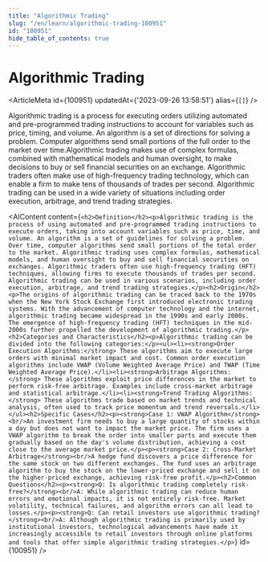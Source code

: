 ```yaml
---
title: "Algorithmic Trading"
slug: "/en/learn/algorithmic-trading-100951"
id: "100951"
hide_table_of_contents: true
---
```



# Algorithmic Trading

<ArticleMeta id={100951} updatedAt={'2023-09-26 13:58:51'} alias={`[]`} />
<div className='border-solid border-b border-t-0 my-4 border-[var(--ifm-color-gray-300)]' />

Algorithmic trading is a process for executing orders utilizing automated and pre-programmed trading instructions to account for variables such as price, timing, and volume. An algorithm is a set of directions for solving a problem. Computer algorithms send small portions of the full order to the market over time.Algorithmic trading makes use of complex formulas, combined with mathematical models and human oversight, to make decisions to buy or sell financial securities on an exchange. Algorithmic traders often make use of high-frequency trading technology, which can enable a firm to make tens of thousands of trades per second. Algorithmic trading can be used in a wide variety of situations including order execution, arbitrage, and trend trading strategies.

<AIContent content={`<h2>Definition</h2><p>Algorithmic trading is the process of using automated and pre-programmed trading instructions to execute orders, taking into account variables such as price, time, and volume. An algorithm is a set of guidelines for solving a problem. Over time, computer algorithms send small portions of the total order to the market. Algorithmic trading uses complex formulas, mathematical models, and human oversight to buy and sell financial securities on exchanges. Algorithmic traders often use high-frequency trading (HFT) techniques, allowing firms to execute thousands of trades per second. Algorithmic trading can be used in various scenarios, including order execution, arbitrage, and trend trading strategies.</p><h2>Origin</h2><p>The origins of algorithmic trading can be traced back to the 1970s when the New York Stock Exchange first introduced electronic trading systems. With the advancement of computer technology and the internet, algorithmic trading became widespread in the 1990s and early 2000s. The emergence of high-frequency trading (HFT) techniques in the mid-2000s further propelled the development of algorithmic trading.</p><h2>Categories and Characteristics</h2><p>Algorithmic trading can be divided into the following categories:</p><ul><li><strong>Order Execution Algorithms:</strong> These algorithms aim to execute large orders with minimal market impact and cost. Common order execution algorithms include VWAP (Volume Weighted Average Price) and TWAP (Time Weighted Average Price).</li><li><strong>Arbitrage Algorithms:</strong> These algorithms exploit price differences in the market to perform risk-free arbitrage. Examples include cross-market arbitrage and statistical arbitrage.</li><li><strong>Trend Trading Algorithms:</strong> These algorithms trade based on market trends and technical analysis, often used to track price momentum and trend reversals.</li></ul><h2>Specific Cases</h2><p><strong>Case 1: VWAP Algorithm</strong><br/>An investment firm needs to buy a large quantity of stocks within a day but does not want to impact the market price. The firm uses a VWAP algorithm to break the order into smaller parts and execute them gradually based on the day's volume distribution, achieving a cost close to the average market price.</p><p><strong>Case 2: Cross-Market Arbitrage</strong><br/>A hedge fund discovers a price difference for the same stock on two different exchanges. The fund uses an arbitrage algorithm to buy the stock on the lower-priced exchange and sell it on the higher-priced exchange, achieving risk-free profit.</p><h2>Common Questions</h2><p><strong>Q: Is algorithmic trading completely risk-free?</strong><br/>A: While algorithmic trading can reduce human errors and emotional impacts, it is not entirely risk-free. Market volatility, technical failures, and algorithm errors can all lead to losses.</p><p><strong>Q: Can retail investors use algorithmic trading?</strong><br/>A: Although algorithmic trading is primarily used by institutional investors, technological advancements have made it increasingly accessible to retail investors through online platforms and tools that offer simple algorithmic trading strategies.</p>`} id={100951} />
